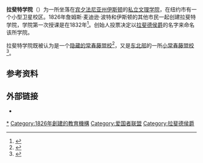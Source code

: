 {{noteTA
|T=zh-cn:拉斐特学院;zh-tw:拉法葉學院;
|1=zh-cn:拉斐特;zh-tw:拉法葉;
}}
{{Infobox university
| name            = 拉斐特学院
| image_name      = 
| image_upright   = 0.7
| latin_name      = Collegium Lafayettense
| motto           = ''Veritas liberabit''（[[拉丁语|拉丁语]]）
| mottoeng        = The truth shall set you free.<ref>{{cite web|title=Veritas Liberabit – About|url=http://sites.lafayette.edu/specialcollections/about/|accessdate=2013-03-20|archive-date=2020-12-17|archive-url=https://web.archive.org/web/20201217134439/https://sites.lafayette.edu/specialcollections/about/|dead-url=no}}</ref>
| established     = {{Start date and age|1826}}
| type            = [[私立大學|私立]][[美国文理学院|文理学院]]
| affiliation     = [[長老教會（美國）|长老教会]]
| endowment       = 8亿321万美元（2019年）<ref>As of June 30, 2019. {{cite web |url=https://www.nacubo.org/-/media/Nacubo/Documents/EndowmentFiles/2019-Endowment-Market-Values--Final-Feb-10.ashx? |title=U.S. and Canadian 2019 NTSE Participating Institutions Listed by Fiscal Year 2019 Endowment Market Value, and Percentage Change in Market Value from FY18 to FY19 (Revised) |publisher=National Association of College and University Business Officers and TIAA |accessdate=2020-09-26 |archive-date=2020-06-07 |archive-url=https://web.archive.org/web/20200607035109/https://www.nacubo.org/-/media/Nacubo/Documents/EndowmentFiles/2019-Endowment-Market-Values--Final-Feb-10.ashx |dead-url=no }}</ref>
| chairman         = Robert E. Sell
| president       = [[Alison_Byerly|Alison Byerly]]
| provost         = John Meier<ref>{{cite web |url=https://provost.lafayette.edu/staff/ |title=Provost, Deans, and Staff |publisher=Lafayette College |accessdate=2020-09-26 |archive-date=2020-11-26 |archive-url=https://web.archive.org/web/20201126121306/https://provost.lafayette.edu/staff/ |dead-url=no }}</ref>
| city            = [[伊斯顿_(宾夕法尼亚州)|伊斯顿]]
| state           = [[宾夕法尼亚州|宾夕法尼亚州]]
| country         = 美国
| coordinates     ={{coord|40|41|55|N|75|12|29|W|region:US_type:edu|display=inline,title}}
| undergrad       = 2,610<ref name="about.lafayette.edu">{{Cite web |url=https://about.lafayette.edu/lafayette-at-a-glance/class-profile/ |title=存档副本 |access-date=2020-09-26 |archive-date=2021-01-28 |archive-url=https://web.archive.org/web/20210128223529/https://about.lafayette.edu/lafayette-at-a-glance/class-profile/ |dead-url=no }}</ref>
| faculty         = 229全职人员<ref name="about.lafayette.edu"/>
| campus          = [[郊区|郊区]] <br />{{convert|110|acre|km2|adj=on}}主校区<br />和额外的{{convert|230|acre|km2|adj=on}}运动中心。<ref name="ataglance">{{cite web|url=http://www.lafayette.edu/promos/glance/index.html |title=Lafayette at a Glance |publisher= Lafayette College |accessdate= 2007-03-27 |archiveurl=https://web.archive.org/web/20070314035212/http://www.lafayette.edu/promos/glance/index.html |archivedate=2007-03-14 |deadurl=yes }}</ref>
| colors          = [[栗色|栗色]]和[[白色|白色]]<br />{{color box|#822433}} {{color box|white}}
| nickname        = [[拉斐特豹|豹]]
| athletics       = [[NCAA第一级别|NCAA第一级别]] – [[爱国者联盟|爱国者联盟]]
| affiliations    = [[NAICU|NAICU]]<br>[[CIC|CIC]]<br>[[Annapolis_Group|Annapolis Group]]<br>[[CLAC|CLAC]]<br>[[Oberlin_Group|Oberlin Group]]
| website         = {{url|www.lafayette.edu}}
| logo            = Lafayette College wordmark.png
}}
'''拉斐特学院'''（{{lang-en|Lafayette College}}）为一所坐落在[[宾夕法尼亚州|宾夕法尼亚州]][[伊斯顿_(宾夕法尼亚州)|伊斯顿]]的[[私立大學|私立]][[美国文理学院|文理学院]]，在纽约市有一个小型卫星校区。1826年詹姆斯·麦迪逊·波特和伊斯顿的其他市民一起创建拉斐特学院，学院第一次授课是在1832年<ref name= "historyoflaf">{{cite web | url = http://www.lafayette.edu/about/history/ | title = History of Lafayette College | publisher = Lafayette College | accessdate=2020-09-26 | archive-url = https://web.archive.org/web/20100904114434/http://www.lafayette.edu/about/history/ | archive-date = 2010-09-04 | deadurl=yes }}</ref>。创始人投票决定以[[拉斐德侯爵|拉斐德侯爵]]的名字来命名该所学院。

拉斐特学院既被认为是一个[[隐藏的常春藤盟校|隐藏的常春藤盟校]]<ref>{{Cite book|title = Greenes' Guides to Educational Planning: The Hidden Ivies: Thirty Colleges of Excellence|last = Greene|first = Howard|publisher = HarperCollins|year = 2000|isbn = 0-06-095362-4|location = New York|pages = |last2 = Greene|first2 = Matthew W.}}</ref>，又是[[美国东北部|东北部]]的一所[[小常春藤盟校|小常春藤盟校]]<ref>{{Cite news|url=https://www.bloomberg.com/news/articles/2016-12-22/little-good-news-for-the-little-ivies|title=The Little Ivies' Endowments Took a Big Hit This Year|date=2016-12-22|work=Bloomberg.com|accessdate=2020-09-26|archive-date=2020-10-23|archive-url=https://web.archive.org/web/20201023124014/https://www.bloomberg.com/news/articles/2016-12-22/little-good-news-for-the-little-ivies|dead-url=no}}</ref>。

== 参考资料 ==
{{reflist}}
== 外部链接 ==
* {{Official|http://www.lafayette.edu/}}

[[Category:拉斐特学院|*]]
[[Category:1826年創建的教育機構|Category:1826年創建的教育機構]]
[[Category:爱国者联盟|Category:爱国者联盟]]
[[Category:拉斐德侯爵|Category:拉斐德侯爵]]